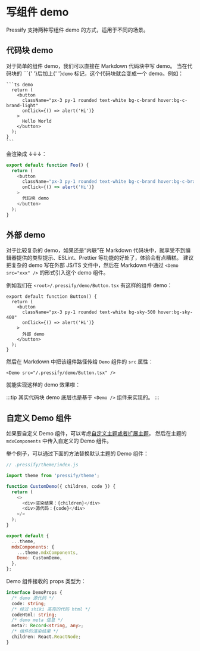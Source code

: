 # 写组件 demo

Pressify 支持两种写组件 demo 的方式，适用于不同的场景。

## 代码块 demo

对于简单的组件 demo，我们可以直接在 Markdown 代码块中写 demo。
当在代码块的 ```{' '}后加上{' '}`demo` 标记，这个代码块就会变成一个 demo。例如：

````
```ts demo
  return (
    <button
      className="px-3 py-1 rounded text-white bg-c-brand hover:bg-c-brand-light"
      onClick={() => alert('Hi')}
    >
      Hello World
    </button>
  );
}
```
````

会渲染成 ↓↓↓：

```ts demo
export default function Foo() {
  return (
    <button
      className="px-3 py-1 rounded text-white bg-c-brand hover:bg-c-brand-light"
      onClick={() => alert('Hi')}
    >
      代码块 demo
    </button>
  );
}
```

## 外部 demo

对于比较复杂的 demo，如果还是“内联”在 Markdown 代码块中，就享受不到编辑器提供的类型提示、ESLint、Prettier 等功能的好处了，体验会有点糟糕。
建议把复杂的 demo 写在外部 JS/TS 文件中，然后在 Markdown 中通过 `<Demo src="xxx" />` 的形式引入这个 demo 组件。

例如我们在 `<root>/.pressify/demo/Button.tsx` 有这样的组件 demo：

```tsx
export default function Button() {
  return (
    <button
      className="px-3 py-1 rounded text-white bg-sky-500 hover:bg-sky-400"
      onClick={() => alert('Hi')}
    >
      外部 demo
    </button>
  );
}
```

然后在 Markdown 中把该组件路径传给 `Demo` 组件的 `src` 属性：

```mdx
<Demo src="/.pressify/demo/Button.tsx" />
```

就能实现这样的 demo 效果啦：

<Demo src="/.pressify/demo/Button.tsx" />

:::tip
其实代码块 demo 底层也是基于 `<Demo />` 组件来实现的。
:::

## 自定义 Demo 组件

如果要自定义 Demo 组件，可以考虑[自定义主题或者扩展主题](/zh/guide/custom-theme)，
然后在主题的 `mdxComponents` 中传入自定义的 Demo 组件。

举个例子，可以通过下面的方法替换默认主题的 Demo 组件：

```js
// .pressify/theme/index.js

import theme from 'pressify/theme';

function CustomDemo({ children, code }) {
  return (
    <>
      <div>渲染结果：{children}</div>
      <div>源代码：{code}</div>
    </>
  );
}

export default {
  ...theme,
  mdxComponents: {
    ...theme.mdxComponents,
    Demo: CustomDemo,
  },
};
```

Demo 组件接收的 props 类型为：

```ts
interface DemoProps {
  /* demo 源代码 */
  code: string;
  /* 经过 shiki 高亮的代码 html */
  codeHtml: string;
  /* demo meta 信息 */
  meta?: Record<string, any>;
  /* 组件的渲染结果 */
  children: React.ReactNode;
}
```
